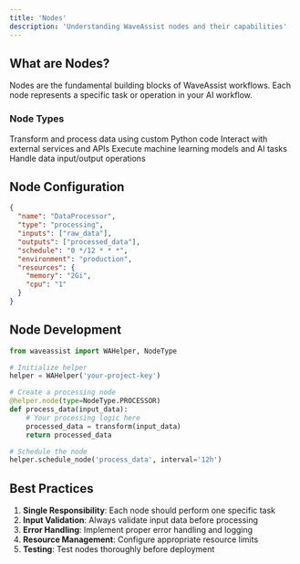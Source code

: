 ```yaml
---
title: 'Nodes'
description: 'Understanding WaveAssist nodes and their capabilities'
---
```


## What are Nodes?

Nodes are the fundamental building blocks of WaveAssist workflows. Each node represents a specific task or operation in your AI workflow.

### Node Types

<CardGroup>
  <Card title="Processing Nodes" icon="gear">
    Transform and process data using custom Python code
  </Card>
  <Card title="API Nodes" icon="globe">
    Interact with external services and APIs
  </Card>
  <Card title="ML Nodes" icon="brain">
    Execute machine learning models and AI tasks
  </Card>
  <Card title="Data Nodes" icon="database">
    Handle data input/output operations
  </Card>
</CardGroup>

## Node Configuration

```json
{
  "name": "DataProcessor",
  "type": "processing",
  "inputs": ["raw_data"],
  "outputs": ["processed_data"],
  "schedule": "0 */12 * * *",
  "environment": "production",
  "resources": {
    "memory": "2Gi",
    "cpu": "1"
  }
}
```

## Node Development

```python
from waveassist import WAHelper, NodeType

# Initialize helper
helper = WAHelper('your-project-key')

# Create a processing node
@helper.node(type=NodeType.PROCESSOR)
def process_data(input_data):
    # Your processing logic here
    processed_data = transform(input_data)
    return processed_data

# Schedule the node
helper.schedule_node('process_data', interval='12h')
```

## Best Practices

1. **Single Responsibility**: Each node should perform one specific task
2. **Input Validation**: Always validate input data before processing
3. **Error Handling**: Implement proper error handling and logging
4. **Resource Management**: Configure appropriate resource limits
5. **Testing**: Test nodes thoroughly before deployment

